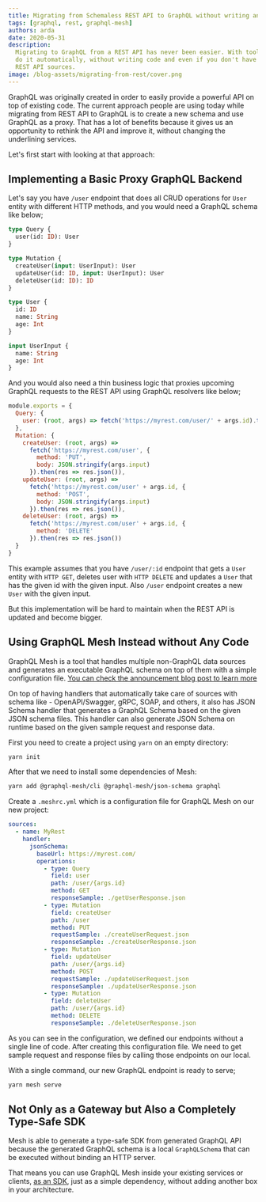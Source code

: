 ```yaml
---
title: Migrating from Schemaless REST API to GraphQL without writing any code
tags: [graphql, rest, graphql-mesh]
authors: arda
date: 2020-05-31
description:
  Migrating to GraphQL from a REST API has never been easier. With tools like GraphQL Mesh you can
  do it automatically, without writing code and even if you don't have any schema for your existing
  REST API sources.
image: /blog-assets/migrating-from-rest/cover.png
---
```


GraphQL was originally created in order to easily provide a powerful API on top of existing code.
The current approach people are using today while migrating from REST API to GraphQL is to create a
new schema and use GraphQL as a proxy. That has a lot of benefits because it gives us an opportunity
to rethink the API and improve it, without changing the underlining services.

Let's first start with looking at that approach:

## Implementing a Basic Proxy GraphQL Backend

Let's say you have `/user` endpoint that does all CRUD operations for `User` entity with different
HTTP methods, and you would need a GraphQL schema like below;

```graphql
type Query {
  user(id: ID): User
}

type Mutation {
  createUser(input: UserInput): User
  updateUser(id: ID, input: UserInput): User
  deleteUser(id: ID): ID
}

type User {
  id: ID
  name: String
  age: Int
}

input UserInput {
  name: String
  age: Int
}
```

And you would also need a thin business logic that proxies upcoming GraphQL requests to the REST API
using GraphQL resolvers like below;

```js
module.exports = {
  Query: {
    user: (root, args) => fetch('https://myrest.com/user/' + args.id).then(res => res.json())
  },
  Mutation: {
    createUser: (root, args) =>
      fetch('https://myrest.com/user', {
        method: 'PUT',
        body: JSON.stringify(args.input)
      }).then(res => res.json()),
    updateUser: (root, args) =>
      fetch('https://myrest.com/user' + args.id, {
        method: 'POST',
        body: JSON.stringify(args.input)
      }).then(res => res.json()),
    deleteUser: (root, args) =>
      fetch('https://myrest.com/user' + args.id, {
        method: 'DELETE'
      }).then(res => res.json())
  }
}
```

This example assumes that you have `/user/:id` endpoint that gets a `User` entity with `HTTP GET`,
deletes user with `HTTP DELETE` and updates a `User` that has the given id with the given input.
Also `/user` endpoint creates a new `User` with the given input.

But this implementation will be hard to maintain when the REST API is updated and become bigger.

## Using GraphQL Mesh Instead without Any Code

GraphQL Mesh is a tool that handles multiple non-GraphQL data sources and generates an executable
GraphQL schema on top of them with a simple configuration file.
[You can check the announcement blog post to learn more](https://the-guild.dev/blog/graphql-mesh)

On top of having handlers that automatically take care of sources with schema like -
OpenAPI/Swagger, gRPC, SOAP, and others, it also has JSON Schema handler that generates a GraphQL
Schema based on the given JSON schema files. This handler can also generate JSON Schema on runtime
based on the given sample request and response data.

First you need to create a project using `yarn` on an empty directory:

```sh
yarn init
```

After that we need to install some dependencies of Mesh:

```sh
yarn add @graphql-mesh/cli @graphql-mesh/json-schema graphql
```

Create a `.meshrc.yml` which is a configuration file for GraphQL Mesh on our new project:

```yaml filename=".meshrc.yml"
sources:
  - name: MyRest
    handler:
      jsonSchema:
        baseUrl: https://myrest.com/
        operations:
          - type: Query
            field: user
            path: /user/{args.id}
            method: GET
            responseSample: ./getUserResponse.json
          - type: Mutation
            field: createUser
            path: /user
            method: PUT
            requestSample: ./createUserRequest.json
            responseSample: ./createUserResponse.json
          - type: Mutation
            field: updateUser
            path: /user/{args.id}
            method: POST
            requestSample: ./updateUserRequest.json
            responseSample: ./updateUserResponse.json
          - type: Mutation
            field: deleteUser
            path: /user/{args.id}
            method: DELETE
            responseSample: ./deleteUserResponse.json
```

As you can see in the configuration, we defined our endpoints without a single line of code. After
creating this configuration file. We need to get sample request and response files by calling those
endpoints on our local.

With a single command, our new GraphQL endpoint is ready to serve;

```sh
yarn mesh serve
```

## Not Only as a Gateway but Also a Completely Type-Safe SDK

Mesh is able to generate a type-safe SDK from generated GraphQL API because the generated GraphQL
schema is a local `GraphQLSchema` that can be executed without binding an HTTP server.

That means you can use GraphQL Mesh inside your existing services or clients,
[as an SDK](https://graphql-mesh.com/docs/recipes/as-sdk), just as a simple dependency, without
adding another box in your architecture.

